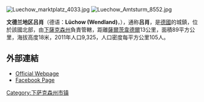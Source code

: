 [[Image:Luechow_marktplatz_4033.jpg|thumb]]
[[Image:Luechow_Amtsturm_8552.jpg|thumb]]

'''文德兰地区吕肖'''（德语：'''Lüchow (Wendland)'''，{{IPA-de|ˈlyːçoː}}），通称'''吕肖'''，是[[德國|德國]]的城鎮，位於該國北部，由[[下薩克森州|下薩克森州]]負責管轄，距離[[薩爾茨韋德爾|薩爾茨韋德爾]]13公里，面積89平方公里，海拔高度18米，2011年人口9,325，人口密度每平方公里105人。

==外部連結==
*[http://www.luechow.de Official Webpage]{{Wayback|url=http://www.luechow.de/ |date=20110207195722 }}
*[http://www.facebook.com/Luechow Facebook Page]

{{Authority control}}
{{Germany-geo-stub}}
[[Category:下萨克森州市镇|Category:下萨克森州市镇]]